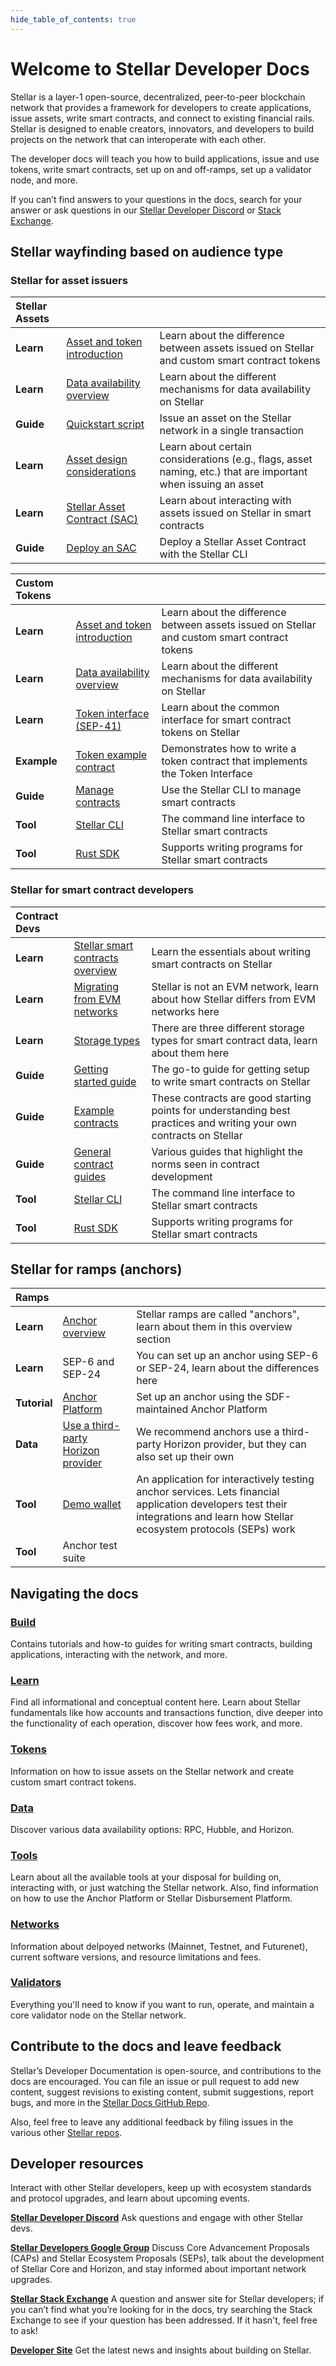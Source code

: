 ```yaml
---
hide_table_of_contents: true
---
```



# Welcome to Stellar Developer Docs

Stellar is a layer-1 open-source, decentralized, peer-to-peer blockchain network that provides a framework for developers to create applications, issue assets, write smart contracts, and connect to existing financial rails. Stellar is designed to enable creators, innovators, and developers to build projects on the network that can interoperate with each other.

The developer docs will teach you how to build applications, issue and use tokens, write smart contracts, set up on and off-ramps, set up a validator node, and more.

If you can’t find answers to your questions in the docs, search for your answer or ask questions in our [Stellar Developer Discord](https://discord.gg/stellardev) or [Stack Exchange](https://stellar.stackexchange.com/).

## Stellar wayfinding based on audience type

### Stellar for asset issuers

| **Stellar Assets** |  |  |
| :-- | --- | --- |
| **Learn** | [Asset and token introduction](https://developers.stellar.org/docs/tokens) | Learn about the difference between assets issued on Stellar and custom smart contract tokens |
| **Learn** | [Data availability overview](https://developers.stellar.org/docs/data) | Learn about the different mechanisms for data availability on Stellar |
| **Guide** | [Quickstart script](https://developers.stellar.org/docs/tokens/quickstart) | Issue an asset on the Stellar network in a single transaction |
| **Learn** | [Asset design considerations](https://developers.stellar.org/docs/tokens/control-asset-access) | Learn about certain considerations (e.g., flags, asset naming, etc.) that are important when issuing an asset |
| **Learn** | [Stellar Asset Contract (SAC)](https://developers.stellar.org/docs/tokens/stellar-asset-contract) | Learn about interacting with assets issued on Stellar in smart contracts |
| **Guide** | [Deploy an SAC](https://developers.stellar.org/docs/tokens/stellar-asset-contract) | Deploy a Stellar Asset Contract with the Stellar CLI |

| **Custom Tokens** |  |  |
| :-- | --- | --- |
| **Learn** | [Asset and token introduction](https://developers.stellar.org/docs/tokens) | Learn about the difference between assets issued on Stellar and custom smart contract tokens |
| **Learn** | [Data availability overview](https://developers.stellar.org/docs/data) | Learn about the different mechanisms for data availability on Stellar |
| **Learn** | [Token interface (SEP-41)](https://developers.stellar.org/docs/tokens/token-interface) | Learn about the common interface for smart contract tokens on Stellar |
| **Example** | [Token example contract](https://developers.stellar.org/docs/build/smart-contracts/example-contracts/tokens) | Demonstrates how to write a token contract that implements the Token Interface |
| **Guide** | [Manage contracts](https://developers.stellar.org/docs/build/guides/cli/contract-lifecycle) | Use the Stellar CLI to manage smart contracts |
| **Tool** | [Stellar CLI](https://developers.stellar.org/docs/build/guides/cli) | The command line interface to Stellar smart contracts |
| **Tool** | [Rust SDK](https://docs.rs/soroban-sdk/latest/soroban_sdk/) | Supports writing programs for Stellar smart contracts |

### Stellar for smart contract developers

| **Contract Devs** |  |  |
| :-- | --- | --- |
| **Learn** | [Stellar smart contracts overview](https://developers.stellar.org/docs/build/smart-contracts/overview) | Learn the essentials about writing smart contracts on Stellar |
| **Learn** | [Migrating from EVM networks](https://developers.stellar.org/docs/learn/migrate) | Stellar is not an EVM network, learn about how Stellar differs from EVM networks here |
| **Learn** | [Storage types](https://developers.stellar.org/docs/learn/encyclopedia/storage/state-archival#contract-data-type-descriptions) | There are three different storage types for smart contract data, learn about them here |
| **Guide** | [Getting started guide](https://developers.stellar.org/docs/build/smart-contracts/getting-started) | The go-to guide for getting setup to write smart contracts on Stellar |
| **Guide** | [Example contracts](https://developers.stellar.org/docs/build/smart-contracts/example-contracts) | These contracts are good starting points for understanding best practices and writing your own contracts on Stellar |
| **Guide** | [General contract guides](https://developers.stellar.org/docs/build/guides/conventions) | Various guides that highlight the norms seen in contract development |
| **Tool** | [Stellar CLI](https://developers.stellar.org/docs/build/guides/cli) | The command line interface to Stellar smart contracts |
| **Tool** | [Rust SDK](https://docs.rs/soroban-sdk/latest/soroban_sdk/) | Supports writing programs for Stellar smart contracts |

## Stellar for ramps (anchors)

| **Ramps** |  |  |
| :-- | --- | --- |
| **Learn** | [Anchor overview](https://developers.stellar.org/docs/learn/fundamentals/anchors) | Stellar ramps are called "anchors", learn about them in this overview section |
| **Learn** | SEP-6 and SEP-24 | You can set up an anchor using SEP-6 or SEP-24, learn about the differences here |
| **Tutorial** | [Anchor Platform](https://developers.stellar.org/platforms/anchor-platform) | Set up an anchor using the SDF-maintained Anchor Platform |
| **Data** | [Use a third-party Horizon provider](https://developers.stellar.org/docs/data/horizon/horizon-providers) | We recommend anchors use a third-party Horizon provider, but they can also set up their own |
| **Tool** | [Demo wallet](https://developers.stellar.org/docs/tools/developer-tools/anchor-tools#demo-wallet) | An application for interactively testing anchor services. Lets financial application developers test their integrations and learn how Stellar ecosystem protocols (SEPs) work |
| **Tool** | Anchor test suite |  |

<WayfindingBoxes />

## Navigating the docs

### [Build](/docs/build)

Contains tutorials and how-to guides for writing smart contracts, building applications, interacting with the network, and more.

### [Learn](/docs/learn/fundamentals)

Find all informational and conceptual content here. Learn about Stellar fundamentals like how accounts and transactions function, dive deeper into the functionality of each operation, discover how fees work, and more.

### [Tokens](/docs/tokens)

Information on how to issue assets on the Stellar network and create custom smart contract tokens.

### [Data](/docs/data)

Discover various data availability options: RPC, Hubble, and Horizon.

### [Tools](/docs/tools)

Learn about all the available tools at your disposal for building on, interacting with, or just watching the Stellar network. Also, find information on how to use the Anchor Platform or Stellar Disbursement Platform.

### [Networks](/docs/networks)

Information about delpoyed networks (Mainnet, Testnet, and Futurenet), current software versions, and resource limitations and fees.

### [Validators](/docs/validators)

Everything you'll need to know if you want to run, operate, and maintain a core validator node on the Stellar network.

## Contribute to the docs and leave feedback

Stellar’s Developer Documentation is open-source, and contributions to the docs are encouraged. You can file an issue or pull request to add new content, suggest revisions to existing content, submit suggestions, report bugs, and more in the [Stellar Docs GitHub Repo](https://github.com/stellar/stellar-docs).

Also, feel free to leave any additional feedback by filing issues in the various other [Stellar repos](https://github.com/stellar).

## Developer resources

Interact with other Stellar developers, keep up with ecosystem standards and protocol upgrades, and learn about upcoming events.

[**Stellar Developer Discord**](https://discord.gg/st7Mxd58BV) Ask questions and engage with other Stellar devs.

[**Stellar Developers Google Group**](https://groups.google.com/g/stellar-dev) Discuss Core Advancement Proposals (CAPs) and Stellar Ecosystem Proposals (SEPs), talk about the development of Stellar Core and Horizon, and stay informed about important network upgrades.

[**Stellar Stack Exchange**](https://stellar.stackexchange.com/) A question and answer site for Stellar developers; if you can’t find what you’re looking for in the docs, try searching the Stack Exchange to see if your question has been addressed. If it hasn't, feel free to ask!

[**Developer Site**](https://stellar.org/developers) Get the latest news and insights about building on Stellar.
